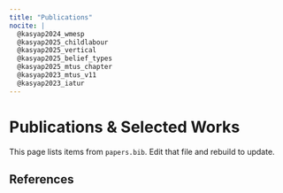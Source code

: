 ```yaml
---
title: "Publications"
nocite: |
  @kasyap2024_wmesp
  @kasyap2025_childlabour
  @kasyap2025_vertical
  @kasyap2025_belief_types
  @kasyap2025_mtus_chapter
  @kasyap2023_mtus_v11
  @kasyap2023_iatur
---
```


# Publications & Selected Works

This page lists items from `papers.bib`. Edit that file and rebuild to update.

## References
::: {#refs}
:::